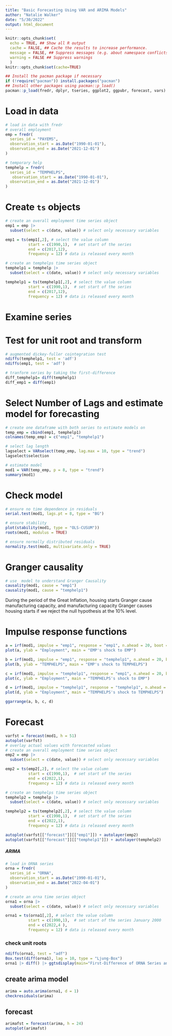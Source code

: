 ```yaml
---
title: "Basic Forecasting Using VAR and ARIMA Models"
author: "Natalie Walker"
date: "5/30/2022"
output: html_document
---
```

```r
knitr::opts_chunk$set(
  echo = TRUE, ## Show all R output
  cache = FALSE, ## Cache the results to increase performance.
  message = FALSE, ## Suppress messages (e.g. about namespace conflicts)
  warning = FALSE ## Suppress warnings
  ) 
knitr::opts_chunk$set(cache=TRUE) 
```

```r
## Install the pacman package if necessary
if (!require("pacman")) install.packages("pacman")
## Install other packages using pacman::p_load()
pacman::p_load(fredr, dplyr, tseries, ggplot2, ggpubr, forecast, vars)
```

# Load in data

```r
# load in data with fredr
# overall employment
emp = fredr(
  series_id = "PAYEMS",
  observation_start = as.Date("1990-01-01"),
  observation_end = as.Date("2021-12-01")
)

# temporary help
temphelp = fredr(
  series_id = "TEMPHELPS",
   observation_start = as.Date("1990-01-01"),
  observation_end = as.Date("2021-12-01")
)
```

# Create `ts` objects 

```r
# create an overall employment time series object
emp1 = emp |>
  subset(select = c(date, value)) # select only necessary variables

emp1 = ts(emp1[,2], # select the value column
          start = c(1990,1),  # set start of the series 
          end = c(2017,12),
          frequency = 12) # data is released every month

# create an temphelps time series object
temphelp1 = temphelp |>
  subset(select = c(date, value)) # select only necessary variables

temphelp1 = ts(temphelp1[,2], # select the value column
          start = c(1990,1),  # set start of the series 
          end = c(2017,12),
          frequency = 12) # data is released every month
```
# Examine series

# Test for unit root and transform

```r
# augmented dickey-fuller cointegration test
ndiffs(temphelp1, test = 'adf')
ndiffs(emp1, test = 'adf')

# tranform series by taking the first-difference
diff_temphelp1= diff(temphelp1)
diff_emp1 = diff(emp1)
```

# Select Number of Lags and estimate model for forecasting

```r
# create one dataframe with both series to estimate models on
temp_emp = cbind(emp1, temphelp1)
colnames(temp_emp) = c("emp1", "temphelp1")

# select lag length
lagselect = VARselect(temp_emp, lag.max = 10, type = "trend")
lagselect$selection

# estimate model 
mod1 = VAR(temp_emp, p = 8, type = "trend")
summary(mod1)
```

# Check model 

```r
# ensure no time dependence in residuals
serial.test(mod1, lags.pt = 8, type = "BG")

# ensure stability
plot(stability(mod1, type = "OLS-CUSUM"))
roots(mod1, modulus = TRUE)

# ensure normally distributed residuals 
normality.test(mod1, multivariate.only = TRUE)
```

# Granger causality

```r
# use  model to understand Granger Causality
causality(mod1, cause = "emp1")
causality(mod1, cause = "temphelp1")
```
During the period of the Great Inflation, housing starts Granger cause manufacturing capacity, and manufacturing capacity Granger causes housing starts if we reject the null hypothesis at the 10% level.

# Impulse response functions

```r
a = irf(mod1, impulse = "emp1", response = "emp1", n.ahead = 20, boot = TRUE)
plot(a, ylab = "Employment", main = "EMP's shock to EMP")

b = irf(mod1, impulse = "emp1", response = "temphelp1", n.ahead = 20, boot = TRUE)
plot(b, ylab = "TEMPHELPS", main = "EMP's shock to TEMPHELPS")

c = irf(mod1, impulse = "temphelp1", response = "emp1", n.ahead = 20, boot = TRUE)
plot(c, ylab = "Employment", main = "TEMPHELPS's shock to EMP")

d = irf(mod1, impulse = "temphelp1", response = "temphelp1", n.ahead = 20, boot = TRUE)
plot(d, ylab = "Employment", main = "TEMPHELPS's shock to TEMPHELPS")

ggarrange(a, b, c, d)
```

# Forecast 

```r
varfst = forecast(mod1, h = 51)
autoplot(varfst)
# overlay actual values with forecasted values
# create an overall employment time series object
emp2 = emp |>
  subset(select = c(date, value)) # select only necessary variables

emp2 = ts(emp2[,2], # select the value column
          start = c(1990,1),  # set start of the series 
          end = c(2022,1),
          frequency = 12) # data is released every month

# create an temphelps time series object
temphelp2 = temphelp |>
  subset(select = c(date, value)) # select only necessary variables

temphelp2 = ts(temphelp2[,2], # select the value column
          start = c(1990,1),  # set start of the series 
          end = c(2022,1),
          frequency = 12) # data is released every month

autoplot(varfst[["forecast"]][["emp1"]]) + autolayer(emp2)
autoplot(varfst[["forecast"]][["temphelp1"]]) + autolayer(temphelp2)
```

##### ARIMA

```r
# load in ORNA series
orna = fredr(
  series_id = "ORNA",
  observation_start = as.Date("1990-01-01"),
  observation_end = as.Date("2022-04-01")
)

# create an orna time series object
orna1 = orna |>
  subset(select = c(date, value)) # select only necessary variables

orna1 = ts(orna1[,2], # select the value column
          start = c(1990,1),  # set start of the series January 2000
          end = c(2022,4 ),
          frequency = 12) # data is released every month
```

### check unit roots

```r
ndiffs(orna1, test = "adf")
Box.test(diff(orna1), lag = 10, type = "Ljung-Box")
orna1 |> diff() |> ggtsdisplay(main="First-Difference of ORNA Series and Autocorrelations")
```

## create arima model

```r
arima = auto.arima(orna1, d = 1)
checkresiduals(arima)
```

## forecast

```r
arimafst = forecast(arima, h = 24)
autoplot(arimafst)
```

